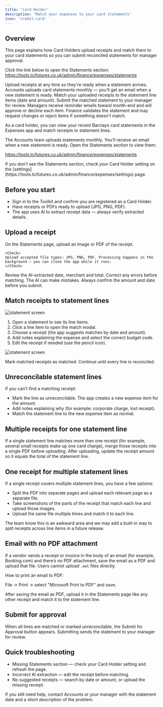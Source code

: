 ```yaml
---
title: 'Card Holder'
description: 'Match your expenses to your card statements'
icon: 'credit-card'
---
```


## Overview

This page explains how Card Holders upload receipts and match them to your card statements so you can submit reconciled statements for manager approval.

Click the link below to open the Statements section:
https://tools.tcifutures.co.uk/admin/finance/expenses/statements

<Steps>
<Step title="Upload receipts">
	Upload receipts at any time so they're ready when a statement arrives.
</Step>

<Step title='Accounts uploads statements'>
	Accounts uploads card statements monthly — you’ll get an email when a new
	statement is ready.
</Step>

<Step title='Match receipts to lines'>
	Match your uploaded receipts to the statement line items (date and amount).
</Step>

<Step title='Submit for approval'>
	Submit the matched statement to your manager for review.
</Step>

<Step title='Manager review'>
	Managers receive reminder emails toward month-end and will approve or decline
	each item.
</Step>

<Step title="Finance validation">
	Finance validates the statement and may request changes or reject items if something doesn't match.
</Step>
</Steps>

As a card holder, you can view your recent Barclays card statements in the Expenses app and match receipts to statement lines.

The Accounts team uploads statements monthly. You’ll receive an email when a new statement is ready. Open the Statements section to view them:

https://tools.tcifutures.co.uk/admin/finance/expenses/statements

<Info>
	If you don’t see the Statements section, check your Card Holder setting on the
	[settings](https://tools.tcifutures.co.uk/admin/finance/expenses/settings)
	page.
</Info>

## Before you start

- Sign in to the Toolkit and confirm you are registered as a Card Holder.
- Have receipts or PDFs ready to upload (JPG, PNG, PDF).
- The app uses AI to extract receipt data — always verify extracted details.

## Upload a receipt

<Steps>
<Step title="Add a receipt or invoice">
	On the Statements page, upload an image or PDF of the receipt.

    <Check>
    Upload accepted file types: JPG, PNG, PDF. Processing happens in the background — you can close the app while it runs.
    </Check>

</Step>

<Step title="Confirm extracted details">
	Review the AI-extracted date, merchant and total. Correct any errors before matching.
</Step>
</Steps>

<Warning>
	The AI can make mistakes. Always confirm the amount and date before you
	submit.
</Warning>

## Match receipts to statement lines

![statement screen](/images/expenses-statement.png)

1. Open a statement to see its line items.
2. Click a line item to open the match modal.
3. Choose a receipt (the app suggests matches by date and amount).
4. Add notes explaining the expense and select the correct budget code.
5. Edit the receipt if needed (use the pencil icon).

![statement screen](/images/expenses-statement-match.png)

<Check>
	Mark matched receipts as matched. Continue until every line is reconciled.
</Check>

## Unreconcilable statement lines

If you can’t find a matching receipt:

- Mark the line as unreconcilable. The app creates a new expense item for the amount.
- Add notes explaining why (for example: corporate charge, lost receipt).
- Match the statement line to the new expense item as normal.

## Multiple receipts for one statement line

If a single statement line matches more than one receipt (for example, several small receipts make up one card charge), merge those receipts into a single PDF before uploading. After uploading, update the receipt amount so it equals the total of the statement line.

## One receipt for multiple statement lines

If a single receipt covers multiple statement lines, you have a few options:

- Split the PDF into separate pages and upload each relevant page as a separate file.
- Take screenshots of the parts of the receipt that match each line and upload those images.
- Upload the same file multiple times and match it to each line.

The team know this is an awkward area and we may add a built-in way to split receipts across line items in a future release.

## Email with no PDF attachment

If a vendor sends a receipt or invoice in the body of an email (for example, Booking.com) and there’s no PDF attachment, save the email as a PDF and upload that file. Users cannot upload `.eml` files directly.

How to print an email to PDF:

File → Print → select "Microsoft Print to PDF" and save.

After saving the email as PDF, upload it in the Statements page like any other receipt and match it to the statement line.

## Submit for approval

When all lines are matched or marked unreconcilable, the Submit for Approval button appears. Submitting sends the statement to your manager for review.

## Quick troubleshooting

- Missing Statements section — check your Card Holder setting and refresh the page.
- Incorrect AI extraction — edit the receipt before matching.
- No suggested receipts — search by date or amount, or upload the missing receipt.

If you still need help, contact Accounts or your manager with the statement date and a short description of the problem.
